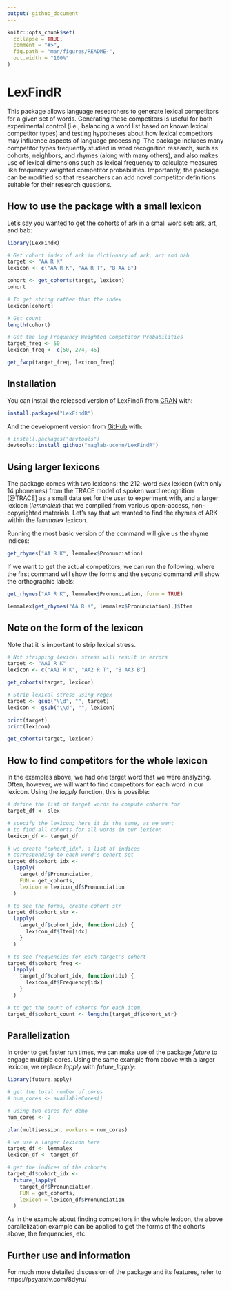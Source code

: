 ```yaml
---
output: github_document
---
```


<!-- README.md is generated from README.Rmd. Please edit that file -->

```r
knitr::opts_chunk$set(
  collapse = TRUE,
  comment = "#>",
  fig.path = "man/figures/README-",
  out.width = "100%"
)
```

# LexFindR

<!-- badges: start -->

<!-- badges: end -->

This package allows language researchers to generate lexical competitors for a given set of words. 
Generating these competitors is useful for both experimental control (i.e., balancing a word list
based on known lexical competitor types) and testing hypotheses about how lexical competitors may
influence aspects of language processing. The package includes many competitor types frequently 
studied in word recognition research, such as cohorts, neighbors, and rhymes (along with many others), 
and also makes use of lexical dimensions such as lexical frequency to calculate measures like 
frequency weighted competitor probabilities. Importantly, the package can be modified so that 
researchers can add novel competitor definitions suitable for their research questions. 

## How to use the package with a small lexicon

Let's say you wanted to get the cohorts of ark in a small word set: ark, art, and bab:

```r
library(LexFindR)

# Get cohort index of ark in dictionary of ark, art and bab
target <- "AA R K"
lexicon <- c("AA R K", "AA R T", "B AA B")

cohort <- get_cohorts(target, lexicon)
cohort

# To get string rather than the index
lexicon[cohort]

# Get count
length(cohort)

# Get the log Frequency Weighted Competitor Probabilities
target_freq <- 50
lexicon_freq <- c(50, 274, 45)

get_fwcp(target_freq, lexicon_freq)
```

## Installation

You can install the released version of LexFindR from [CRAN](https://CRAN.R-project.org) with:

``` r
install.packages("LexFindR")
```

And the development version from [GitHub](https://github.com/) with:

``` r
# install.packages("devtools")
devtools::install_github("maglab-uconn/LexFindR")
```

## Using larger lexicons

The package comes with two lexicons: the 212-word *slex* lexicon (with only 14 phonemes) from the TRACE model of spoken word recognition [@TRACE] as a small data set for the user to experiment with, and a larger lexicon (*lemmalex*) that we compiled from various open-access, non-copyrighted materials. Let's say that we wanted to find the rhymes of ARK within the *lemmalex* lexicon. 

Running the most basic version of the command will give us the rhyme indices:

```r
get_rhymes("AA R K", lemmalex$Pronunciation)
```

If we want to get the actual competitors, we can run the following, where the first command will show the forms and the second command will show the orthographic labels:

```r
get_rhymes("AA R K", lemmalex$Pronunciation, form = TRUE)

lemmalex[get_rhymes("AA R K", lemmalex$Pronunciation),]$Item
```

## Note on the form of the lexicon

Note that it is important to strip lexical stress.
```r
# Not stripping lexical stress will result in errors
target <- "AA0 R K"
lexicon <- c("AA1 R K", "AA2 R T", "B AA3 B")

get_cohorts(target, lexicon)

# Strip lexical stress using regex
target <- gsub("\\d", "", target)
lexicon <- gsub("\\d", "", lexicon)

print(target)
print(lexicon)

get_cohorts(target, lexicon)
```

## How to find competitors for the whole lexicon

In the examples above, we had one target word that we were analyzing. Often, however, we will want to find competitors for each word in our lexicon. Using the *lapply* function, this is possible:
```r

# define the list of target words to compute cohorts for
target_df <- slex

# specify the lexicon; here it is the same, as we want 
# to find all cohorts for all words in our lexicon
lexicon_df <- target_df

# we create "cohort_idx", a list of indices
# corresponding to each word's cohort set
target_df$cohort_idx <-
  lapply(
    target_df$Pronunciation,
    FUN = get_cohorts,
    lexicon = lexicon_df$Pronunciation
  )

# to see the forms, create cohort_str
target_df$cohort_str <- 
  lapply(
    target_df$cohort_idx, function(idx) {
      lexicon_df$Item[idx]
    }
  )

# to see frequencies for each target's cohort
target_df$cohort_freq <- 
  lapply(
    target_df$cohort_idx, function(idx) {
      lexicon_df$Frequency[idx]
    }
  )

# to get the count of cohorts for each item,
target_df$cohort_count <- lengths(target_df$cohort_str)
```

## Parallelization

In order to get faster run times, we can make use of the package *future* to engage multiple cores. Using the same example from above with a larger lexicon, we replace *lapply* with *future_lapply*:

```r

library(future.apply)

# get the total number of cores
# num_cores <- availableCores()

# using two cores for demo
num_cores <- 2

plan(multisession, workers = num_cores)

# we use a larger lexicon here
target_df <- lemmalex
lexicon_df <- target_df

# get the indices of the cohorts
target_df$cohort_idx <-
  future_lapply(
    target_df$Pronunciation,
    FUN = get_cohorts,
    lexicon = lexicon_df$Pronunciation
  )
```

As in the example about finding competitors in the whole lexicon, the above parallelization example can be applied to get the forms of the cohorts above, the frequencies, etc. 

## Further use and information

For much more detailed discussion of the package and its features, refer to https://psyarxiv.com/8dyru/
